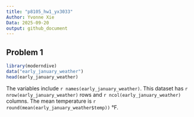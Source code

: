 ```yaml
---
title: "p8105_hw1_yx3033"
Author: Yvonne Xie
Data: 2025-09-20
output: github_document
---
```


## Problem 1
```r
library(moderndive)
data("early_january_weather")
head(early_january_weather)
```
The variables include `r names(early_january_weather)`.
This dataset has `r nrow(early_january_weather)` rows and `r ncol(early_january_weather)` columns.
The mean temperature is `r round(mean(early_january_weather$temp))` °F.

